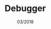 ---
title: "Debugger"
date: "03/2018"
order: 8
summary: "A 2D web-based game where the player eliminates bugs that appear on the screen."
image: "../src/images/project-icons/icons8-bug-64.png"
image_alt: "Bug icon"
github: "https://github.com/sanjananatraj/ShootingBugs"
external: ""
stack:
  - HTML
---